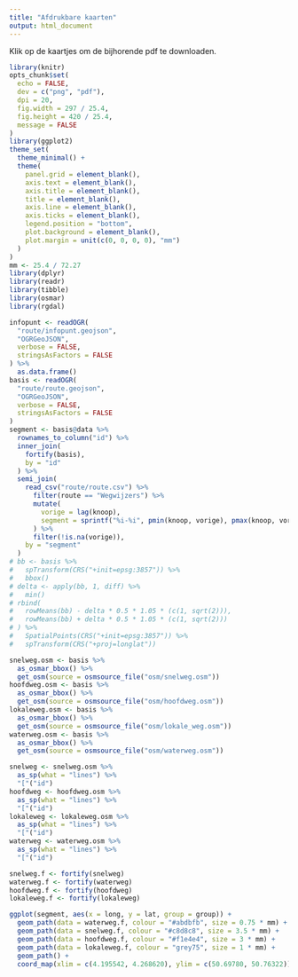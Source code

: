 ```yaml
---
title: "Afdrukbare kaarten"
output: html_document
---
```


Klik op de kaartjes om de bijhorende pdf te downloaden.

```r
library(knitr)
opts_chunk$set(
  echo = FALSE,
  dev = c("png", "pdf"),
  dpi = 20,
  fig.width = 297 / 25.4,
  fig.height = 420 / 25.4,
  message = FALSE
)
library(ggplot2)
theme_set(  
  theme_minimal() +
  theme(
    panel.grid = element_blank(),
    axis.text = element_blank(),
    axis.title = element_blank(),
    title = element_blank(),
    axis.line = element_blank(),
    axis.ticks = element_blank(),
    legend.position = "bottom",
    plot.background = element_blank(),
    plot.margin = unit(c(0, 0, 0, 0), "mm")
  )
)
mm <- 25.4 / 72.27
library(dplyr)
library(readr)
library(tibble)
library(osmar)
library(rgdal)
```

```r
infopunt <- readOGR(
  "route/infopunt.geojson", 
  "OGRGeoJSON", 
  verbose = FALSE, 
  stringsAsFactors = FALSE
) %>%
  as.data.frame()
basis <- readOGR(
  "route/route.geojson", 
  "OGRGeoJSON", 
  verbose = FALSE, 
  stringsAsFactors = FALSE
)
segment <- basis@data %>%
  rownames_to_column("id") %>%
  inner_join(
    fortify(basis),
    by = "id"
  ) %>%
  semi_join(
    read_csv("route/route.csv") %>%
      filter(route == "Wegwijzers") %>%
      mutate(
        vorige = lag(knoop),
        segment = sprintf("%i-%i", pmin(knoop, vorige), pmax(knoop, vorige))
      ) %>%
      filter(!is.na(vorige)),
    by = "segment"
  )
# bb <- basis %>%
#   spTransform(CRS("+init=epsg:3857")) %>%
#   bbox()
# delta <- apply(bb, 1, diff) %>%
#   min()
# rbind(
#   rowMeans(bb) - delta * 0.5 * 1.05 * (c(1, sqrt(2))),
#   rowMeans(bb) + delta * 0.5 * 1.05 * (c(1, sqrt(2)))
# ) %>%
#   SpatialPoints(CRS("+init=epsg:3857")) %>%
#   spTransform(CRS("+proj=longlat"))
```

```r
snelweg.osm <- basis %>%
  as_osmar_bbox() %>%
  get_osm(source = osmsource_file("osm/snelweg.osm"))
hoofdweg.osm <- basis %>%
  as_osmar_bbox() %>%
  get_osm(source = osmsource_file("osm/hoofdweg.osm"))
lokaleweg.osm <- basis %>%
  as_osmar_bbox() %>%
  get_osm(source = osmsource_file("osm/lokale_weg.osm"))
waterweg.osm <- basis %>%
  as_osmar_bbox() %>%
  get_osm(source = osmsource_file("osm/waterweg.osm"))
```

```r
snelweg <- snelweg.osm %>%
  as_sp(what = "lines") %>%
  "["("id")
hoofdweg <- hoofdweg.osm %>%
  as_sp(what = "lines") %>%
  "["("id")
lokaleweg <- lokaleweg.osm %>%
  as_sp(what = "lines") %>%
  "["("id")
waterweg <- waterweg.osm %>%
  as_sp(what = "lines") %>%
  "["("id")
```

```r
snelweg.f <- fortify(snelweg)
waterweg.f <- fortify(waterweg)
hoofdweg.f <- fortify(hoofdweg)
lokaleweg.f <- fortify(lokaleweg)
```

<a href="kaarten_files/figure-html/folder-1.pdf">
```r
ggplot(segment, aes(x = long, y = lat, group = group)) +
  geom_path(data = waterweg.f, colour = "#abdbfb", size = 0.75 * mm) +
  geom_path(data = snelweg.f, colour = "#c8d8c8", size = 3.5 * mm) +
  geom_path(data = hoofdweg.f, colour = "#f1e4e4", size = 3 * mm) +
  geom_path(data = lokaleweg.f, colour = "grey75", size = 1 * mm) +
  geom_path() +
  coord_map(xlim = c(4.195542, 4.268620), ylim = c(50.69780, 50.76322))
```
</a>
